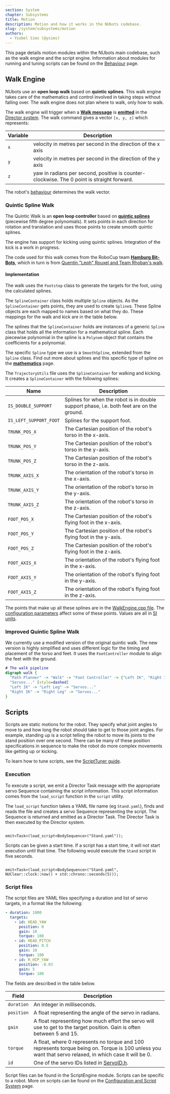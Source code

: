 ```yaml
---
section: System
chapter: Subsystems
title: Motion
description: Motion and how it works in the NUbots codebase.
slug: /system/subsystems/motion
authors:
  - Ysobel Sims (@ysims)
---
```


This page details motion modules within the NUbots main codebase, such as the walk engine and the script engine. Information about modules for running and tuning scripts can be found on the [Behaviour](/system/subsystems/behaviour#script-runner) page.

## Walk Engine

NUbots use an **open loop walk** based on **quintic splines**. This walk engine takes care of the mathematics and control involved in taking steps without falling over. The walk engine does not plan where to walk, only how to walk.

The walk engine will trigger when a [**Walk message**](https://github.com/NUbots/NUbots/blob/main/shared/message/motion/WalkCommand.proto) is [**emitted**](/system/foundations/nuclear#emit-statements) in the [Director system](/system/foundations/director). The walk command gives a vector `[x, y, z]` which represents:

| Variable | Description                                                                                |
| -------- | ------------------------------------------------------------------------------------------ |
| `x`      | velocity in metres per second in the direction of the x axis                               |
| `y`      | velocity in metres per second in the direction of the y axis                               |
| `z`      | yaw in radians per second, positive is counter-clockwise. The 0 point is straight forward. |

The robot's [behaviour](/system/subsystems/behaviour) determines the walk vector.

### Quintic Spline Walk

The Quintic Walk is an **open loop controller** based on [**quintic splines**](/system/foundations/mathematics#splines) (piecewise fifth degree polynomials). It sets points in each direction for rotation and translation and uses those points to create smooth quintic splines.

The engine has support for kicking using quintic splines. Integration of the kick is a work in progress.

The code used for this walk comes from the RoboCup team [**Hamburg Bit-Bots**](https://github.com/bit-bots/bitbots_motion/), which in turn is from [Quentin "Leph" Rouxel and Team Rhoban's walk](https://github.com/Rhoban/model/).

#### Implementation

The walk uses the `Footstep` class to generate the targets for the foot, using the calculated splines.

The `SplineContainer` class holds multiple `Spline` objects. As the `SplineContainer` gets points, they are used to create `Spline`s. These Spline objects are each mapped to names based on what they do. These mappings for the walk and kick are in the table below.

The splines that the `SplineContainer` holds are instances of a generic `Spline` class that holds all the information for a mathematical spline. Each piecewise polynomial in the spline is a `Polynom` object that contains the coefficients for a polynomial.

The specific `Spline` type we use is a `SmoothSpline`, extended from the `Spline` class. Find out more about splines and this specific type of spline on the [**mathematics**](/system/foundations/mathematics#splines) page.

The `TrajectoryUtils` file uses the `SplineContainer` for walking and kicking. It creates a `SplineContainer` with the following splines:

| Name                   | Description                                                                              |
| ---------------------- | ---------------------------------------------------------------------------------------- |
| `IS_DOUBLE_SUPPORT`    | Splines for when the robot is in double support phase, i.e. both feet are on the ground. |
| `IS_LEFT_SUPPORT_FOOT` | Splines for the support foot.                                                            |
| `TRUNK_POS_X`          | The Cartesian position of the robot's torso in the x-axis.                               |
| `TRUNK_POS_Y`          | The Cartesian position of the robot's torso in the y-axis.                               |
| `TRUNK_POS_Z`          | The Cartesian position of the robot's torso in the z-axis.                               |
| `TRUNK_AXIS_X`         | The orientation of the robot's torso in the x-axis.                                      |
| `TRUNK_AXIS_Y`         | The orientation of the robot's torso in the y-axis.                                      |
| `TRUNK_AXIS_Z`         | The orientation of the robot's torso in the z-axis.                                      |
| `FOOT_POS_X`           | The Cartesian position of the robot's flying foot in the x-axis.                         |
| `FOOT_POS_Y`           | The Cartesian position of the robot's flying foot in the y-axis.                         |
| `FOOT_POS_Z`           | The Cartesian position of the robot's flying foot in the z-axis.                         |
| `FOOT_AXIS_X`          | The orientation of the robot's flying foot in the x-axis.                                |
| `FOOT_AXIS_Y`          | The orientation of the robot's flying foot in the y-axis.                                |
| `FOOT_AXIS_Z`          | The orientation of the robot's flying foot in the z-axis.                                |

The points that make up all these splines are in the [WalkEngine.cpp file](https://github.com/NUbots/NUbots/blob/889d5ec2e91b2dc0ab7be59429e3c21b786b7b65/module/motion/QuinticWalk/src/WalkEngine.cpp#L271). The [configuration parameters](https://github.com/NUbots/NUbots/blob/main/module/motion/QuinticWalk/data/config/QuinticWalk.yaml) affect some of these points. Values are all in [SI units](https://en.wikipedia.org/wiki/International_System_of_Units).

### Improved Quintic Spline Walk

We currently use a modified version of the original quintic walk. The new version is highly simplified and uses different logic for the timing and placement of the torso and feet. It uses the `FootController` module to align the feet with the ground.

```dot
# The walk pipeline
digraph walk {
  "Path Planner" -> "Walk" -> "Foot Controller" -> {"Left IK", "Right IK"}
  "Servos..." [style=dashed]
  "Left IK" -> "Left Leg" -> "Servos..."
  "Right IK" -> "Right Leg" -> "Servos..."
}
```

## Scripts

Scripts are static motions for the robot. They specify what joint angles to move to and how long the robot should take to get to those joint angles. For example, standing up is a script telling the robot to move its joints to the stand position over one second. There can be many of these position specifications in sequence to make the robot do more complex movements like getting up or kicking.

To learn how to tune scripts, see the [ScriptTuner guide](/guides/main/tuning-and-running-scripts#script-tuner).

### Execution

To execute a script, we emit a Director Task message with the appropriate servo Sequence containing the script information. This script information comes from the `load_script` function in the `script` utility.

The `load_script` function takes a YAML file name (eg `Stand.yaml`), finds and reads the file and creates a servo Sequence representing the script. The Sequence is returned and emitted as a Director Task. The Director Task is then executed by the Director system.

```

emit<Task>(load_script<BodySequence>("Stand.yaml"));

```

Scripts can be given a start time. If a script has a start time, it will not start execution until that time. The following would execute the `Stand` script in five seconds.

```

emit<Task>(load_script<BodySequence>("Stand.yaml", NUClear::clock::now() + std::chrono::seconds(5)));

```

### Script files

The script files are YAML files specifying a duration and list of servo targets, in a format like the following:

```yaml
- duration: 1000
  targets:
    - id: HEAD_YAW
      position: 0
      gain: 10
      torque: 100
    - id: HEAD_PITCH
      position: 0.5
      gain: 10
      torque: 100
    - id: R_HIP_YAW
      position: -0.03
      gain: 5
      torque: 100
```

The fields are described in the table below.

| Field      | Description                                                                                                                                                    |
| ---------- | -------------------------------------------------------------------------------------------------------------------------------------------------------------- |
| `duration` | An integer in milliseconds.                                                                                                                                    |
| `position` | A float representing the angle of the servo in radians.                                                                                                        |
| `gain`     | A float representing how much effort the servo will use to get to the target position. Gain is often between 5 and 15.                                         |
| `torque`   | A float, where 0 represents no torque and 100 represents torque being on. Torque is 100 unless you want that servo relaxed, in which case it will be 0.        |
| `id`       | One of the servo IDs listed in [ServoID.h](https://github.com/NUbots/NUbots/blob/467f458c687419056e2487fe468c7f22d19a6965/shared/utility/input/ServoID.h#L30). |

Script files can be found in the ScriptEngine module. Scripts can be specific to a robot. More on scripts can be found on the [Configuration and Script System](/system/foundations/config-script) page.
